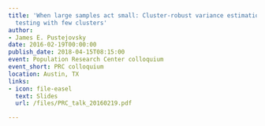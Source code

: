 ```yaml
---
title: 'When large samples act small: Cluster-robust variance estimation and hypothesis
  testing with few clusters'
author:
- James E. Pustejovsky
date: 2016-02-19T00:00:00
publish_date: 2018-04-15T08:15:00
event: Population Research Center colloquium
event_short: PRC colloquium
location: Austin, TX
links:
- icon: file-easel
  text: Slides
  url: /files/PRC_talk_20160219.pdf

---
```




